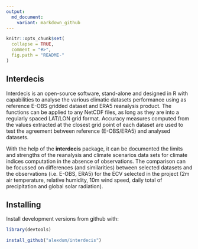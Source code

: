 ```yaml
---
output:
  md_document:
    variant: markdown_github
---
```


<!-- README.md is generated from README.Rmd. Please edit that file -->

```r
knitr::opts_chunk$set(
  collapse = TRUE,
  comment = "#>",
  fig.path = "README-"
)
```

## Interdecis

Interdecis is an open-source software, stand-alone and designed in R with capabilities to analyse the various climatic datasets performance using as reference E-OBS gridded dataset and ERA5 reanalysis product. The functions can be applied to any NetCDF files, as long as they are into a regularly spaced LAT/LON grid format. Accuracy measures computed from the values extracted at the closest grid point of each dataset are used to test the agreement between reference (E-OBS/ERA5) and analysed datasets.

With the help of the **interdecis** package, it can be documented the limits and strengths of the reanalysis and climate scenarios data sets for climate indices computation in the absence of observations. The comparison can be focussed on differences (and similarities) between selected datasets and the observations (i.e. E-OBS, ERA5) for the ECV selected in the project (2m air temperature, relative humidity, 10m wind speed, daily total of precipitation and global solar radiation).

## Installing

Install development versions from github with:

```r
library(devtools) 

install_github("alexdum/interdecis")
```


